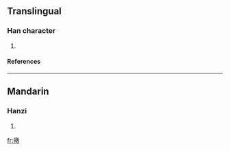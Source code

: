 ==Translingual==
===Han character===
{{Han char|rn=64|rad=手|as=13|sn=16|four=5804<sub>0</sub>|canj=手廿口大 (QTRK)}}
# {{defn|Han|sort=手13}}
====References====
{{Han ref|kx=0458.180|dkj=12809|dj=0807.070|hdz=31954.030|uh=64CF|ud=25807|bh=E9A7|bd=59815}}

----
==Mandarin==
===Hanzi===
{{cmn-hanzi|pin=[[jìng]] ([[jing4]])|wg=ching<sup>4</sup>}}
# {{defn|Mandarin}}

[[fr:擏]]